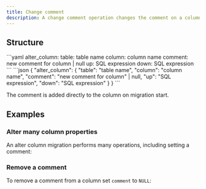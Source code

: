 ```yaml
---
title: Change comment
description: A change comment operation changes the comment on a column.
---
```


## Structure

<YamlJsonTabs>
```yaml
alter_column:
  table: table name
  column: column name
  comment: new comment for column | null
  up: SQL expression
  down: SQL expression
```
```json
{
  "alter_column": {
    "table": "table name",
    "column": "column name",
    "comment": "new comment for column" | null,
    "up": "SQL expression",
    "down": "SQL expression"
  }
}
```
</YamlJsonTabs>

The comment is added directly to the column on migration start.

## Examples

### Alter many column properties

An alter column migration performs many operations, including setting a comment:

<ExampleSnippet example="35_alter_column_multiple.yaml" languange="yaml" />

### Remove a comment

To remove a comment from a column set `comment` to `NULL`:

<ExampleSnippet example="36_set_comment_to_null.yaml" languange="yaml" />
